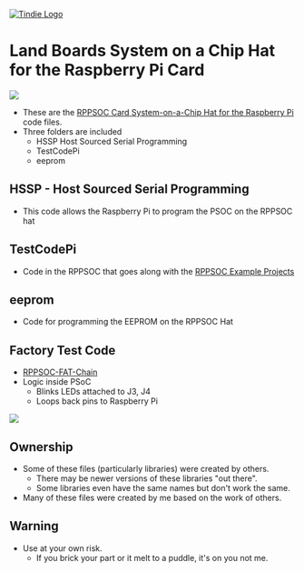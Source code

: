 <a href="https://www.tindie.com/products/land_boards/programmable-system-on-a-chip-for-the-raspberry-pi/"><img src="http://land-boards.com/blwiki/images/5/51/Tindie-mediums.png" alt="Tindie Logo"></img></a> 

= Land Boards System on a Chip Hat for the Raspberry Pi Card =

<img src="http://land-boards.com/blwiki/images/4/42/RPPSOC-P1010074-800px.jpg"></img>

* These are the [http://land-boards.com/blwiki/index.php?title=RPPSOC RPPSOC Card System-on-a-Chip Hat for the Raspberry Pi] code files.
* Three folders are included
** HSSP Host Sourced Serial Programming
** TestCodePi
** eeprom

== HSSP - Host Sourced Serial Programming ==

* This code allows the Raspberry Pi to program the PSOC on the RPPSOC hat

== TestCodePi ==

* Code in the RPPSOC that goes along with the [http://land-boards.com/blwiki/index.php?title=RPPSOC_Example_Projects RPPSOC Example Projects]

== eeprom ==

* Code for programming the EEPROM on the RPPSOC Hat

== Factory Test Code ==

* [https://github.com/land-boards/LB-RPPSOC/tree/master/RPPSOC-FAT-Chain.cydsn RPPSOC-FAT-Chain]
* Logic inside PSoC
** Blinks LEDs attached to J3, J4
** Loops back pins to Raspberry Pi

<img src="http://land-boards.com/blwiki/images/0/05/RPPSOC_PSoC_FAT_SCHEMATIC.PNG"></img>

== Ownership ==

* Some of these files (particularly libraries) were created by others.
** There may be newer versions of these libraries "out there".
** Some libraries even have the same names but don't work the same.
* Many of these files were created by me based on the work of others.

== Warning ==

* Use at your own risk.
** If you brick your part or it melt to a puddle, it's on you not me.
